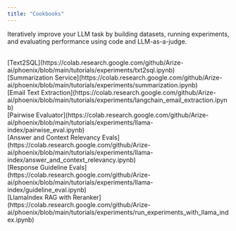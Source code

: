 ```yaml
---
title: "Cookbooks"
---
```


Iteratively improve your LLM task by building datasets, running experiments, and evaluating performance using code and LLM-as-a-judge.

<CardGroup>
<Card title="Comprehensive Use Cases" img="https://storage.googleapis.com/arize-phoenix-assets/assets/images/phoenix-docs-images/0b1d0633-image.avif">
<br />
[Text2SQL](https://colab.research.google.com/github/Arize-ai/phoenix/blob/main/tutorials/experiments/txt2sql.ipynb)
<br />
[Summarization Service](https://colab.research.google.com/github/Arize-ai/phoenix/blob/main/tutorials/experiments/summarization.ipynb)
<br />
[Email Text Extraction](https://colab.research.google.com/github/Arize-ai/phoenix/blob/main/tutorials/experiments/langchain_email_extraction.ipynb)
<br />
[Pairwise Evaluator](https://colab.research.google.com/github/Arize-ai/phoenix/blob/main/tutorials/experiments/llama-index/pairwise_eval.ipynb)
</Card>
<Card title="RAG Use Cases" img="https://storage.googleapis.com/arize-phoenix-assets/assets/images/phoenix-docs-images/5efa7f86-image.avif">
<br />
[Answer and Context Relevancy Evals](https://colab.research.google.com/github/Arize-ai/phoenix/blob/main/tutorials/experiments/llama-index/answer_and_context_relevancy.ipynb)
<br />
[Response Guideline Evals](https://colab.research.google.com/github/Arize-ai/phoenix/blob/main/tutorials/experiments/llama-index/guideline_eval.ipynb)
<br />
[LlamaIndex RAG with Reranker](https://colab.research.google.com/github/Arize-ai/phoenix/blob/main/tutorials/experiments/run_experiments_with_llama_index.ipynb)
</Card>
</CardGroup>


